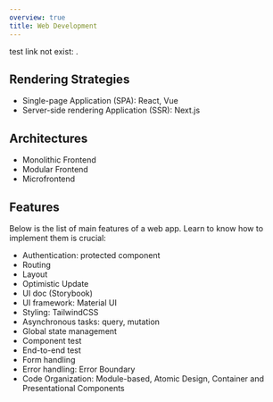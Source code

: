 ```yaml
---
overview: true
title: Web Development
---
```

test link not exist: [](./playwright/config.mdx).


## Rendering Strategies

- Single-page Application (SPA): React, Vue
- Server-side rendering Application (SSR): Next.js


## Architectures

- Monolithic Frontend
- Modular Frontend
- Microfrontend


## Features

Below is the list of main features of a web app. Learn to know how to implement them is crucial:

- Authentication: protected component
- Routing
- Layout
- Optimistic Update
- UI doc (Storybook)
- UI framework: Material UI
- Styling: TailwindCSS
- Asynchronous tasks: query, mutation
- Global state management
- Component test
- End-to-end test
- Form handling
- Error handling: Error Boundary
- Code Organization: Module-based, Atomic Design, Container and Presentational Components